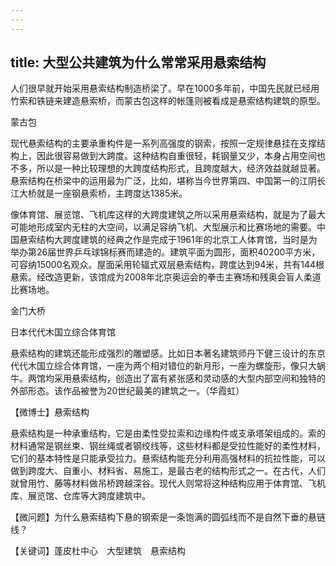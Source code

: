 ```yaml
---
---
---
```

title: 大型公共建筑为什么常常采用悬索结构
---




人们很早就开始采用悬索结构制造桥梁了。早在1000多年前，中国先民就已经用竹索和铁链来建造悬索桥，而蒙古包这样的帐篷则被看成是悬索结构建筑的原型。

蒙古包



现代悬索结构的主要承重构件是一系列高强度的钢索，按照一定规律悬挂在支撑结构上，因此很容易做到大跨度。这种结构自重很轻，耗钢量又少，本身占用空间也不多，所以是一种比较理想的大跨度结构形式，且跨度越大，经济效益就越显著。悬索结构在桥梁中的运用最为广泛，比如，堪称当今世界第四、中国第一的江阴长江大桥就是一座钢悬索桥，主跨度达1385米。

像体育馆、展览馆、飞机库这样的大跨度建筑之所以采用悬索结构，就是为了最大可能地形成室内无柱的大空间，以满足容纳飞机、大型展示和比赛场地的需要。中国悬索结构大跨度建筑的经典之作是完成于1961年的北京工人体育馆，当时是为举办第26届世界乒乓球锦标赛而建造的。建筑平面为圆形，面积40200平方米，可容纳15000名观众。屋面采用轮辐式双层悬索结构，跨度达到94米，共有144根悬索。经改造更新，该馆成为2008年北京奥运会的拳击主赛场和残奥会盲人柔道比赛场地。

金门大桥



日本代代木国立综合体育馆



悬索结构的建筑还能形成强烈的雕塑感。比如日本著名建筑师丹下健三设计的东京代代木国立综合体育馆，一座为两个相对错位的新月形，一座为螺旋形，像只大蜗牛。两馆均采用悬索结构，创造出了富有紧张感和灵动感的大型内部空间和独特的外部形态。该作品被誉为20世纪最美的建筑之一。（华霞虹）





【微博士】悬索结构



悬索结构是一种承重结构，它是由柔性受拉索和边缘构件或支承塔架组成的。索的材料通常是钢丝束、钢丝绳或者钢绞线等，这些材料都是受拉性能好的柔性材料，它们的基本特性是只能承受拉力。悬索结构能充分利用高强材料的抗拉性能，可以做到跨度大、自重小、材料省、易施工，是最古老的结构形式之一。在古代，人们就曾用竹、藤等材料做吊桥跨越深谷。现代人则常将这种结构应用于体育馆、飞机库、展览馆、仓库等大跨度建筑中。

【微问题】为什么悬索结构下悬的钢索是一条饱满的圆弧线而不是自然下垂的悬链线？

【关键词】蓬皮杜中心　大型建筑　悬索结构